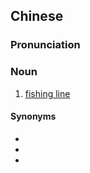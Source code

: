 ==Chinese==
{{zh-forms|s=钓丝}}

===Pronunciation===
{{zh-pron
|m=diàosī
|cat=n
}}

===Noun===
{{zh-noun}}

# [[fishing line]]

====Synonyms====
* {{zh-l|釣線}}
* {{zh-l|釣魚線}}
* {{zh-l|魚絲}}

{{zh-cat|Fishing}}